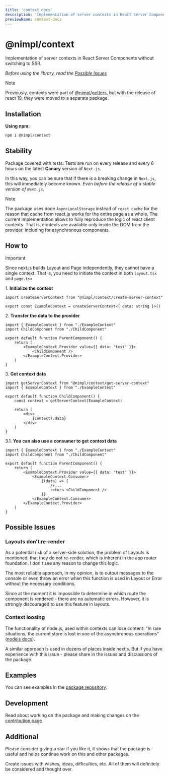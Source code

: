 ```yaml
---
title: 'context docs'
description: 'Implementation of server contexts in React Server Components without switching to SSR'
previewName: context-docs
---
```


# @nimpl/context

<PackageLinks npmName="@nimpl/context" githubName="nimpl-context" />

Implementation of server contexts in React Server Components without switching to SSR.

*Before using the library, read the [Possible Issues](#possible-issues)*

> [!NOTE]
> Previously, contexts were part of [@nimpl/getters](./server-getters.mdx), but with the release of react 19, they were moved to a separate package.

## Installation

**Using npm:**
```sh npm2yarn copy
npm i @nimpl/context
```

## Stability

Package covered with tests. Tests are run on every release and every 6 hours on the latest **Canary** version of `Next.js`.

In this way, you can be sure that if there is a breaking change in `Next.js`, this will immediately become known. *Even before the release of a stable version of `Next.js`.*

> [!NOTE]
> The package uses node `AsyncLocalStorage` instead of `react cache` for the reason that cache from react.js works for the entire page as a whole.
> The current implementation allows to fully reproduce the logic of react client contexts. That is, contexts are available only inside the DOM from the provider, including for asynchronous components.

## How to

> [!IMPORTANT]
> Since next.js builds Layout and Page independently, they cannot have a single context. That is, you need to initiate the context in both `layout.tsx` and `page.tsx`

1\. **Initialize the context**
```tsx filename="./ExampleContext.ts"
import createServerContext from "@nimpl/context/create-server-context"

export const ExampleContext = createServerContext<{ data: string }>()
```

2\. **Transfer the data to the provider**
```tsx filename="./ParentComponent.tsx"
import { ExampleContext } from "./ExampleContext"
import ChildComponent from "./ChildComponent"

export default function ParentComponent() {
    return (
        <ExampleContext.Provider value={{ data: 'test' }}>
            <ChildComponent />
        </ExampleContext.Provider>
    )
}
```

3\. **Get context data**
```tsx filename="./ChildComponent.tsx"
import getServerContext from "@nimpl/context/get-server-context"
import { ExampleContext } from "./ExampleContext"

export default function ChildComponent() {
    const context = getServerContext(ExampleContext)

    return (
        <div>
            {context?.data}
        </div>
    )
}
```

3\.1. **You can also use a consumer to get context data**
```tsx filename="./ParentComponent.tsx"
import { ExampleContext } from "./ExampleContext"
import ChildComponent from "./ChildComponent"

export default function ParentComponent() {
    return (
        <ExampleContext.Provider value={{ data: 'test' }}>
            <ExampleContext.Consumer>
                {(data) => {
                    //...
                    return <ChildComponent />
                }}
            </ExampleContext.Consumer>
        </ExampleContext.Provider>
    )
}
```

## Possible Issues

### Layouts don't re-render

As a potential risk of a server-side solution, the problem of Layouts is mentioned, that they do not re-render, which is inherent in the app router foundation. I don't see any reason to change this logic.

The most reliable approach, in my opinion, is to output messages to the console or even throw an error when this function is used in Layout or Error without the necessary conditions.

Since at the moment it is impossible to determine in which route the component is rendered - there are no automatic errors. However, it is strongly discouraged to use this feature in layouts.

### Context loosing

The functionality of node.js, used within contexts can lose content: "In rare situations, the current store is lost in one of the asynchronous operations" ([nodejs docs](https://nodejs.org/api/async_context.html#async_context_troubleshooting_context_loss)).

A similar approach is used in dozens of places inside nextjs. But if you have experience with this issue - please share in the issues and discussions of the package.

## Examples

You can see examples in the [package repository](https://github.com/vordgi/nimpl-context/tree/main/examples).

## Development

Read about working on the package and making changes on the [contribution page](/contribution)

## Additional

Please consider giving a star if you like it, it shows that the package is useful and helps continue work on this and other packages.

Create issues with wishes, ideas, difficulties, etc. All of them will definitely be considered and thought over.
